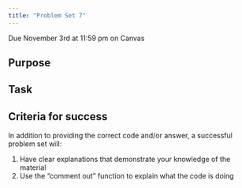 ```yaml
---
title: "Problem Set 7"
---
```


:::{.callout-important}
Due November 3rd at 11:59 pm on Canvas
:::

## Purpose



## Task



## Criteria for success

In addition to providing the correct code and/or answer, a successful problem set will:

1. Have clear explanations that demonstrate your knowledge of the material
2. Use the "comment out" function to explain what the code is doing



